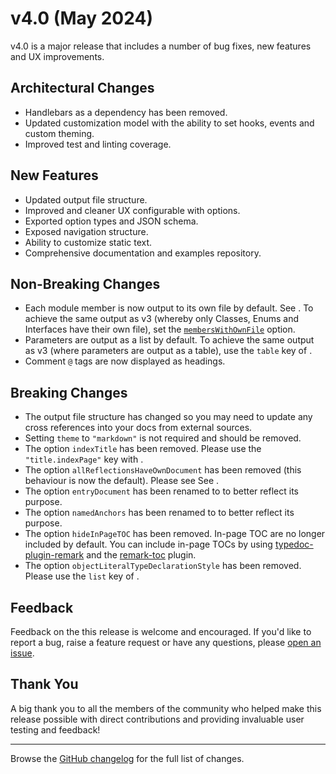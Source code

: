 
# v4.0 (May 2024)

<Callout type="info">
  v4.0 is a major release that includes a number of bug fixes, new features and
  UX improvements.
</Callout>

## Architectural Changes

- Handlebars as a dependency has been removed.
- Updated customization model with the ability to set hooks, events and custom theming.
- Improved test and linting coverage.

## New Features

- Updated output file structure.
- Improved and cleaner UX configurable with options.
- Exported option types and JSON schema.
- Exposed navigation structure.
- Ability to customize static text.
- Comprehensive documentation and examples repository.

## Non-Breaking Changes

- Each module member is now output to its own file by default. See <OptionLink type="display" name="outputFileStrategy" />. To achieve the same output as v3 (whereby only Classes, Enums and Interfaces have their own file), set the [`membersWithOwnFile`](/docs/options#memberswithownfile) option.
- Parameters are output as a list by default. To achieve the same output as v3 (where parameters are output as a table), use the `table` key of <OptionLink type="display" name="parametersFormat" />.
- Comment `@` tags are now displayed as headings.

## Breaking Changes

- The output file structure has changed so you may need to update any cross references into your docs from external sources.
- Setting `theme` to `"markdown"` is not required and should be removed.
- The option `indexTitle` has been removed. Please use the `"title.indexPage"` key with <OptionLink type="display" name="textContentMappings" />.
- The option `allReflectionsHaveOwnDocument` has been removed (this behaviour is now the default). Please see See <OptionLink type="display" name="outputFileStrategy" />.
- The option `entryDocument` has been renamed to <OptionLink type="file" name="entryFileName" /> to better reflect its purpose.
- The option `namedAnchors` has been renamed to <OptionLink type="utility" name="useHTMLAnchors" /> to better reflect its purpose.
- The option `hideInPageTOC` has been removed. In-page TOC are no longer included by default. You can include in-page TOCs by using [typedoc-plugin-remark](/plugins/remark) and the [remark-toc](plugins/remark/suggested-plugins#remark-toc) plugin.
- The option `objectLiteralTypeDeclarationStyle` has been removed. Please use the `list` key of <OptionLink type="display" name="typeDeclarationFormat" />.

## Feedback

Feedback on the this release is welcome and encouraged. If you'd like to report a bug, raise a feature request or have any questions, please [open an issue](https://github.com/typedoc2md/typedoc-plugin-markdown/issues/new/choose).

## Thank You

A big thank you to all the members of the community who helped make this release possible with direct contributions and providing invaluable user testing and feedback!

---

Browse the [GitHub
changelog](https://github.com/typedoc2md/typedoc-plugin-markdown/blob/main/packages/typedoc-plugin-markdown/CHANGELOG.md)
for the full list of changes.
